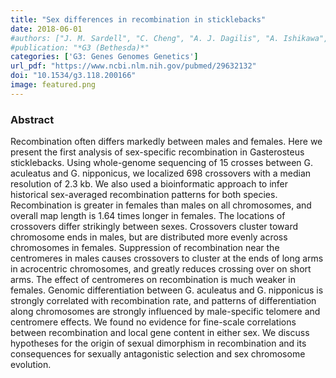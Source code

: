 ```yaml
---
title: "Sex differences in recombination in sticklebacks"
date: 2018-06-01
#authors: ["J. M. Sardell", "C. Cheng", "A. J. Dagilis", "A. Ishikawa", "J. Kitano", "C. L. Peichel", "M. Kirkpatrick"]
#publication: "*G3 (Bethesda)*"
categories: ['G3: Genes Genomes Genetics']
url_pdf: "https://www.ncbi.nlm.nih.gov/pubmed/29632132"
doi: "10.1534/g3.118.200166"
image: featured.png
---
```


### Abstract

Recombination often differs markedly between males and females. Here we present the first analysis of sex-specific recombination in Gasterosteus sticklebacks. Using whole-genome sequencing of 15 crosses between G. aculeatus and G. nipponicus, we localized 698 crossovers with a median resolution of 2.3 kb. We also used a bioinformatic approach to infer historical sex-averaged recombination patterns for both species. Recombination is greater in females than males on all chromosomes, and overall map length is 1.64 times longer in females. The locations of crossovers differ strikingly between sexes. Crossovers cluster toward chromosome ends in males, but are distributed more evenly across chromosomes in females. Suppression of recombination near the centromeres in males causes crossovers to cluster at the ends of long arms in acrocentric chromosomes, and greatly reduces crossing over on short arms. The effect of centromeres on recombination is much weaker in females. Genomic differentiation between G. aculeatus and G. nipponicus is strongly correlated with recombination rate, and patterns of differentiation along chromosomes are strongly influenced by male-specific telomere and centromere effects. We found no evidence for fine-scale correlations between recombination and local gene content in either sex. We discuss hypotheses for the origin of sexual dimorphism in recombination and its consequences for sexually antagonistic selection and sex chromosome evolution.
